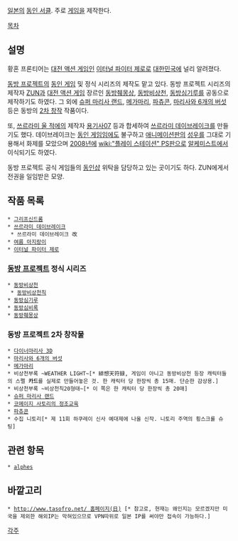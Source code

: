 {{{+1 黄昏フロンティア}}}

[[일본]]의 [[동인 서클]]. 주로 [[게임]]을 제작한다.

[[목차]]
== 설명 ==
황혼 프론티어는 [[대전 액션 게임]]인 [[이터널 파이터 제로]]로 [[대한민국]]에 널리 알려졌다.

[[동방 프로젝트]]의 [[동인 게임]] 및 정식 시리즈의 제작도 맡고 있다. 동방 프로젝트 시리즈의 제작자 [[ZUN]]과 [[대전 액션 게임]] 장르인 [[동방췌몽상]], [[동방비상천]], [[동방심기루]]를 공동으로 제작하기도 하였다. 그 외에 [[슈퍼 마리사 랜드]], [[메가마리]], [[파츄콘]], [[마리사와 6개의 버섯]] 등은 동방의 [[2차 창작]] 작품이다. 

또, [[쓰르라미 울 적에]]의 제작자 [[용기사07]] 등과 합세하여 [[쓰르라미 데이브레이크]]를 만들기도 했다. 데이브레이크는 [[동인 게임]]임에도 불구하고 [[애니메이션]]판의 [[성우]]를 그대로 기용해서 화제를 모았으며 [[2008년]]에 [[wiki:"플레이 스테이션" PS]]판으로 [[알케미스트]]에서 이식되기도 하였다.

동방 프로젝트 공식 게임들의 [[동인샵]] 위탁을 담당하고 있는 곳이기도 하다. ZUN에게서 전권을 일임받은 모양.

== 작품 목록 ==
 * [[그리프신드롬]]
 * [[쓰르라미 데이브레이크]]
  * 쓰르라미 데이브레이크 改
 * [[여름 아지랑이]]
 * [[이터널 파이터 제로]]

=== [[동방 프로젝트]] 정식 시리즈 ===
 * [[동방비상천]]
  * [[동방비상천칙]]
 * [[동방심기루]]
 * [[동방심비록]]
 * [[동방췌몽상]]

=== 동방 프로젝트 2차 창작물 ===
 * [[다이너마리사 3D]]
 * [[마리사와 6개의 버섯]]
 * [[메가마리]]
 * 비상천부록 ~WEATHER LIGHT~[* 緋想天符録, 게임이 아니고 동방비상천 등장 캐릭터들의 스펠 '''카드'''를 실제로 만들어놓은 것. 한 캐릭터 당 한장씩 총 15매. 단순한 감상용.]
 * 비상천부록 ~비상천칙20형태~[* 이 쪽은 한 캐릭터 당 한장씩 총 20매]
 * [[슈퍼 마리사 랜드]]
 * [[코메이지 사토리의 정조교육]]
 * [[파츄콘]]
 * 수집 니토리[* 제 11회 하쿠레이 신사 예대제에 나올 신작. 니토리 주역의 횡스크롤 슈팅]

== 관련 항목 ==
 * [[alphes]]

== 바깥고리 ==
 * [[http://www.tasofro.net/ 홈페이지(日)]] [* 참고로, 현재는 왜인지는 모르겠지만 미국을 제외한 해외IP는 막혀있으므로 VPN따위로 일본 IP를 써야만 접속이 가능하다.]

[[각주]]
